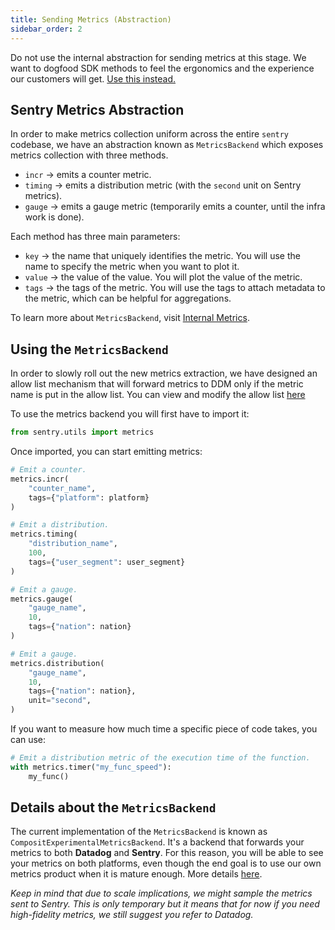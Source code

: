 ```yaml
---
title: Sending Metrics (Abstraction)
sidebar_order: 2
---
```


<Alert title="Important" level="danger">

Do not use the internal abstraction for sending metrics at this stage. We want to dogfood SDK methods to feel the ergonomics and the experience our customers will get. [Use this instead.](/delightful-developer-metrics/sending-metrics-sdk/)

</Alert>

## Sentry Metrics Abstraction

In order to make metrics collection uniform across the entire `sentry` codebase, we have an abstraction known as `MetricsBackend` which exposes metrics collection with three methods.

- `incr` → emits a counter metric.
- `timing` → emits a distribution metric (with the `second` unit on Sentry metrics).
- `gauge` → emits a gauge metric (temporarily emits a counter, until the infra work is done).

Each method has three main parameters:

- `key` → the name that uniquely identifies the metric. You will use the name to specify the metric when you want to plot it.
- `value` → the value of the value. You will plot the value of the metric.
- `tags` → the tags of the metric. You will use the tags to attach metadata to the metric, which can be helpful for aggregations.

To learn more about `MetricsBackend`, visit [Internal Metrics](/services/metrics/).

## Using the `MetricsBackend`

<Alert title="Warning" level="warning">

In order to slowly roll out the new metrics extraction, we have designed an allow list mechanism that will forward metrics to DDM only if the metric name is put in the allow list. You can view and modify the allow list [here](https://github.com/getsentry/getsentry/blob/27dc1c77551276661ca17913abb96de4f7d14284/getsentry/conf/settings/prod.py#L341)

</Alert>

To use the metrics backend you will first have to import it:

```python
from sentry.utils import metrics
```

Once imported, you can start emitting metrics:

```python
# Emit a counter.
metrics.incr(
	"counter_name",
	tags={"platform": platform}
)

# Emit a distribution.
metrics.timing(
	"distribution_name",
	100,
	tags={"user_segment": user_segment}
)

# Emit a gauge.
metrics.gauge(
	"gauge_name",
	10,
	tags={"nation": nation}
)

# Emit a gauge.
metrics.distribution(
	"gauge_name",
	10,
	tags={"nation": nation},
	unit="second",
)
```

If you want to measure how much time a specific piece of code takes, you can use:

```python
# Emit a distribution metric of the execution time of the function.
with metrics.timer("my_func_speed"):
	my_func()
```



## Details about the `MetricsBackend`

The current implementation of the `MetricsBackend` is known as `CompositExperimentalMetricsBackend`. It's a backend that forwards your metrics to both **Datadog** and **Sentry**. For this reason, you will be able to see your metrics on both platforms, even though the end goal is to use our own metrics product when it is mature enough. More details [here](/services/metrics/#composit-experimental-backend).

*Keep in mind that due to scale implications, we might sample the metrics sent to Sentry. This is only temporary but it means that for now if you need high-fidelity metrics, we still suggest you refer to Datadog.*


